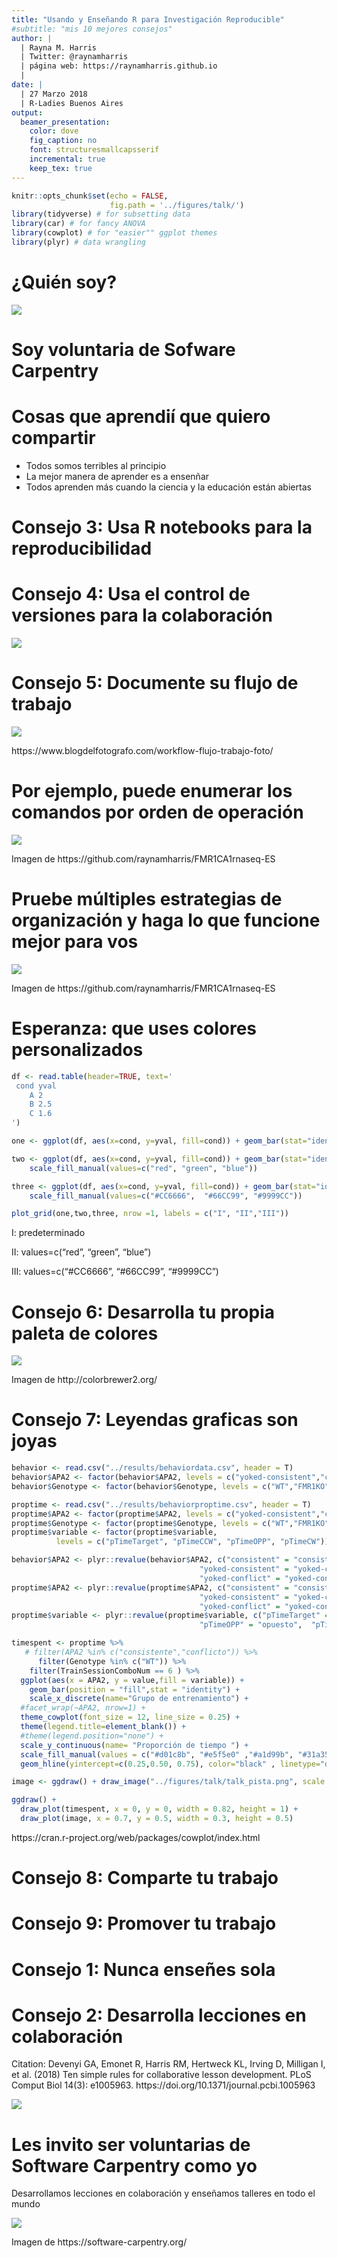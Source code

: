 ```yaml
---
title: "Usando y Enseñando R para Investigación Reproducible"
#subtitle: "mis 10 mejores consejos"
author: |
  | Rayna M. Harris 
  | Twitter: @raynamharris
  | página web: https://raynamharris.github.io
  |
date: |
  | 27 Marzo 2018
  | R-Ladies Buenos Aires
output:
  beamer_presentation:
    color: dove
    fig_caption: no
    font: structuresmallcapsserif
    incremental: true
    keep_tex: true
---
```



```r
knitr::opts_chunk$set(echo = FALSE,
                      fig.path = '../figures/talk/')
library(tidyverse) # for subsetting data 
library(car) # for fancy ANOVA
library(cowplot) # for "easier"" ggplot themes
library(plyr) # data wrangling
```

# ¿Quién soy? 


![](../figures/talk/twitter.png)

# Soy voluntaria de Sofware Carpentry



# Cosas que aprendií que quiero compartir

- Todos somos terribles al principio 
- La mejor manera de aprender es a ensenñar
- Todos aprenden más cuando la ciencia y la educación están abiertas



# Consejo 3: Usa R notebooks para la reproducibilidad

# Consejo 4: Usa el control de versiones para la colaboración

![](../figures/talk/git-graphic-01.png)

# Consejo 5: Documente su flujo de trabajo

![](https://www.blogdelfotografo.com/wp-content/uploads/2016/05/mark-516279_1920.jpg)

https://www.blogdelfotografo.com/workflow-flujo-trabajo-foto/

# Por ejemplo, puede enumerar los comandos por orden de operación

![](../figures/talk/unixworkflow.png)

Imagen de https://github.com/raynamharris/FMR1CA1rnaseq-ES

# Pruebe múltiples estrategias de organización y haga lo que funcione mejor para vos

![](../figures/talk/Rworkflow.png)

Imagen de https://github.com/raynamharris/FMR1CA1rnaseq-ES


# Esperanza: que uses colores personalizados

```r
df <- read.table(header=TRUE, text='
 cond yval
    A 2
    B 2.5
    C 1.6
')

one <- ggplot(df, aes(x=cond, y=yval, fill=cond)) + geom_bar(stat="identity")

two <- ggplot(df, aes(x=cond, y=yval, fill=cond)) + geom_bar(stat="identity") + 
    scale_fill_manual(values=c("red", "green", "blue"))

three <- ggplot(df, aes(x=cond, y=yval, fill=cond)) + geom_bar(stat="identity") + 
    scale_fill_manual(values=c("#CC6666",  "#66CC99", "#9999CC"))

plot_grid(one,two,three, nrow =1, labels = c("I", "II","III"))
```

I: predeterminado

II: values=c("red", "green", "blue")

III: values=c("#CC6666",  "#66CC99", "#9999CC")


# Consejo 6: Desarrolla tu propia paleta de colores

![](../figures/talk/colorbrewer.png)

Imagen de http://colorbrewer2.org/


# Consejo 7: Leyendas graficas son joyas

```r
behavior <- read.csv("../results/behaviordata.csv", header = T)
behavior$APA2 <- factor(behavior$APA2, levels = c("yoked-consistent","consistent", "yoked-conflict","conflict")) ## relevel then rename factors treatment
behavior$Genotype <- factor(behavior$Genotype, levels = c("WT","FMR1KO")) # relevel genotype

proptime <- read.csv("../results/behaviorproptime.csv", header = T)
proptime$APA2 <- factor(proptime$APA2, levels = c("yoked-consistent","consistent", "yoked-conflict","conflict")) ## relevel then rename factors treatment
proptime$Genotype <- factor(proptime$Genotype, levels = c("WT","FMR1KO")) # relevel genotype
proptime$variable <- factor(proptime$variable, 
          levels = c("pTimeTarget", "pTimeCCW", "pTimeOPP", "pTimeCW"))

behavior$APA2 <- plyr::revalue(behavior$APA2, c("consistent" = "consistente", "conflict" = "conflicto", 
                                          "yoked-consistent" = "yoked-consistente", 
                                          "yoked-conflict" = "yoked-conflicto"))
proptime$APA2 <- plyr::revalue(proptime$APA2, c("consistent" = "consistente", "conflict" = "conflicto", 
                                          "yoked-consistent" = "yoked-consistente", 
                                          "yoked-conflict" = "yoked-conflicto"))
proptime$variable <- plyr::revalue(proptime$variable, c("pTimeTarget" = "objetivo", "pTimeCCW" = "izquierda", 
                                          "pTimeOPP" = "opuesto",  "pTimeCW" = "derecho"))

timespent <- proptime %>%
   # filter(APA2 %in% c("consistente","conflicto")) %>%
      filter(Genotype %in% c("WT")) %>%
    filter(TrainSessionComboNum == 6 ) %>%
  ggplot(aes(x = APA2, y = value,fill = variable)) + 
    geom_bar(position = "fill",stat = "identity") +
    scale_x_discrete(name="Grupo de entrenamiento") + 
  #facet_wrap(~APA2, nrow=1) +
  theme_cowplot(font_size = 12, line_size = 0.25) +
  theme(legend.title=element_blank()) +
  #theme(legend.position="none") +
  scale_y_continuous(name= "Proporción de tiempo ") +
  scale_fill_manual(values = c("#d01c8b", "#e5f5e0" ,"#a1d99b", "#31a354")) + 
  geom_hline(yintercept=c(0.25,0.50, 0.75), color="black" , linetype="dashed")

image <- ggdraw() + draw_image("../figures/talk/talk_pista.png", scale = 1)

ggdraw() +
  draw_plot(timespent, x = 0, y = 0, width = 0.82, height = 1) +
  draw_plot(image, x = 0.7, y = 0.5, width = 0.3, height = 0.5)

```

https://cran.r-project.org/web/packages/cowplot/index.html

# Consejo 8: Comparte tu trabajo 

# Consejo 9: Promover tu trabajo


# Consejo 1: Nunca enseñes sola


# Consejo 2: Desarrolla lecciones en colaboración

Citation: Devenyi GA, Emonet R, Harris RM, Hertweck KL, Irving D, Milligan I, et al. (2018) Ten simple rules for collaborative lesson development. PLoS Comput Biol 14(3): e1005963. https://doi.org/10.1371/journal.pcbi.1005963

![](../figures/talk/plos.png)

# Les invito ser voluntarias de Software Carpentry como yo 

Desarrollamos lecciones en colaboración y enseñamos talleres en todo el mundo

![](../figures/talk/swc.png)

Imagen de https://software-carpentry.org/